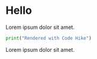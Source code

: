 # Hello

Lorem ipsum dolor sit amet.

```python mark=1[22:30]
print("Rendered with Code Hike")
```

Lorem ipsum dolor sit amet.
